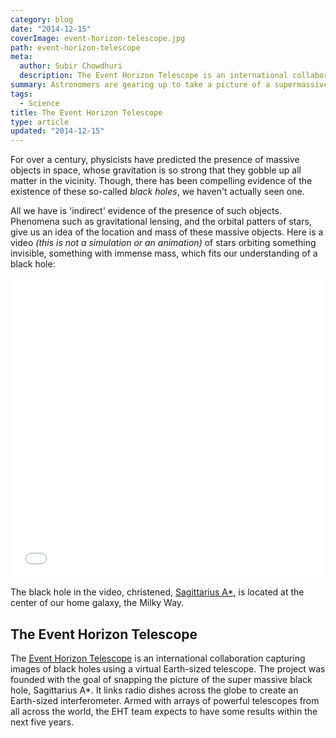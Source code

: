 ```yaml
---
category: blog
date: "2014-12-15"
coverImage: event-horizon-telescope.jpg
path: event-horizon-telescope
meta:
  author: Subir Chowdhuri
  description: The Event Horizon Telescope is an international collaboration capturing images of black holes using a virtual Earth-sized telescope
summary: Astronomers are gearing up to take a picture of a supermassive black hole, what they say, will be the <em>'Image Of The Century'</em>.
tags:
  - Science
title: The Event Horizon Telescope
type: article
updated: "2014-12-15"
---
```


For over a century, physicists have predicted the presence of massive objects in space, whose gravitation is so strong that they gobble up all matter in the vicinity. Though, there has been compelling evidence of the existence of these so-called *black holes*, we haven't actually seen one.

All we have is 'indirect' evidence of the presence of such objects. Phenomena such as gravitational lensing, and the orbital patters of stars, give us an idea of the location and mass of these massive objects. Here is a video *(this is not a simulation or an animation)* of stars orbiting something invisible, something with immense mass, which fits our understanding of a black hole:

<iframe style="width:100%;height:480px;margin:0 auto" src="//www.youtube.com/embed/k7xl_zjz0o8?feature=player_detailpage" frameborder="0" allowfullscreen></iframe>

The black hole in the video, christened, [Sagittarius A\*](https://en.wikipedia.org/wiki/Sagittarius_A*), is located at the center of our home galaxy, the Milky Way.

## The Event Horizon Telescope

The [Event Horizon Telescope](http://eventhorizontelescope.org/) is an international collaboration capturing images of black holes using a virtual Earth-sized telescope. The project was founded with the goal of snapping the picture of the super massive black hole, Sagittarius A\*. It links radio dishes across the globe to create an Earth-sized interferometer. Armed with arrays of powerful telescopes from all across the world, the EHT team expects to have some results within the next five years.
